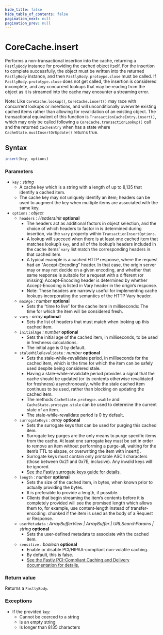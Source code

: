 ```yaml
---
hide_title: false
hide_table_of_contents: false
pagination_next: null
pagination_prev: null
---
```

# CoreCache.insert

Performs a non-transactional insertion into the cache, returning a `FastlyBody` instance for providing the cached object itself.
For the insertion to complete successfully, the object must be written into the returned `FastlyBody` instance, and then `FastlyBody.protoype.close` must be called.
If `FastlyBody.prototype.close` does not get called, the insertion is considered incomplete, and any concurrent lookups that may be reading from the object as it is streamed into the cache may encounter a streaming error.

Note: Like `CoreCache.lookup()`, `CoreCache.insert()` may race with concurrent lookups or insertions, and will unconditionally overwrite existing cached items rather than allowing for revalidation of an existing object.
The transactional equivalent of this function is `TransactionCacheEntry.insert()`, which may only be called following a `CoreCache.transactionLookup()` call and the returned `CacheEntry` when has a state where `CacheState.mustInsertOrUpdate()` returns true.

## Syntax

```js
insert(key, options)
```

### Parameters

- `key` _: string_
  - A cache key which is a string with a length of up to 8,135 that identify a cached item.
  - The cache key may not uniquely identify an item; headers can be used to augment the key when multiple items are associated with the same key.
- `options` _: object_
  - `headers` _: HeadersInit_ __optional__
    - The headers act as additional factors in object selection, and the choice of which headers to factor in is determined during insertion, via the `vary` property within `TransactionInsertOptions`.
    - A lookup will succeed when there is at least one cached item that matches lookup’s `key`, and all of the lookup’s headers included in the cache items’ `vary` list match the corresponding headers in that cached item.
    - A typical example is a cached HTTP response, where the request had an "Accept-Encoding" header. In that case, the origin server may or may not decide on a given encoding, and whether that same response is suitable for a request with a different (or missing) Accept-Encoding header is determined by whether Accept-Encoding is listed in Vary header in the origin’s response.
    - Note: These headers are narrowly useful for implementing cache lookups incorporating the semantics of the HTTP Vary header.
  - `maxAge` _: number_ __optional__
    - Sets the “time to live” for the cache item in milliseconds: The time for which the item will be considered fresh.
  - `vary` _: array_ __optional__
    - Sets the list of headers that must match when looking up this cached item.
  - `initialAge` _: number_ __optional__
    - Sets the initial age of the cached item, in milliseconds, to be used in freshness calculations.
    - The initial age is 0 by default.
  - `staleWhileRevalidate` _: number_ __optional__
    - Sets the stale-while-revalidate period, in milliseconds for the cached item, which is the time for which the item can be safely used despite being considered stale.
    - Having a stale-while-revalidate period provides a signal that the cache should be updated (or its contents otherwise revalidated for freshness) asynchronously, while the stale cached item continues to be used, rather than blocking on updating the cached item.
    - The methods `CacheState.protoype.usable` and `CacheState.protoype.stale` can be used to determine the current state of an item.
    - The stale-while-revalidate period is 0 by default.
  - `surrogateKeys` _: array_ __optional__
    - Sets the surrogate keys that can be used for purging this cached item.
    - Surrogate key purges are the only means to purge specific items from the cache. At least one surrogate key must be set in order to remove an item without performing a purge-all, waiting for the item’s TTL to elapse, or overwriting the item with insert().
    - Surrogate keys must contain only printable ASCII characters (those between 0x21 and 0x7E, inclusive). Any invalid keys will be ignored.
    - [See the Fastly surrogate keys guide for details.](https://docs.fastly.com/en/guides/working-with-surrogate-keys)
  - `length` _: number_ __optional__
    - Sets the size of the cached item, in bytes, when known prior to actually providing the bytes.
    - It is preferable to provide a length, if possible.
    - Clients that begin streaming the item’s contents before it is completely provided will see the promised length which allows them to, for example, use content-length instead of transfer-encoding: chunked if the item is used as the body of a Request or Response.
  - `userMetadata` _: ArrayBufferView | ArrayBuffer | URLSearchParams | string_ __optional__
    - Sets the user-defined metadata to associate with the cached item.
  - `sensitive` _: boolean_ __optional__
    - Enable or disable PCI/HIPAA-compliant non-volatile caching.
    - By default, this is false.
    - [See the Fastly PCI-Compliant Caching and Delivery documentation for details.](https://docs.fastly.com/products/pci-compliant-caching-and-delivery)

### Return value

Returns a `FastlyBody`.

### Exceptions

- If the provided `key`:
  - Cannot be coerced to a string
  - Is an empty string
  - Is longer than 8135 characters
